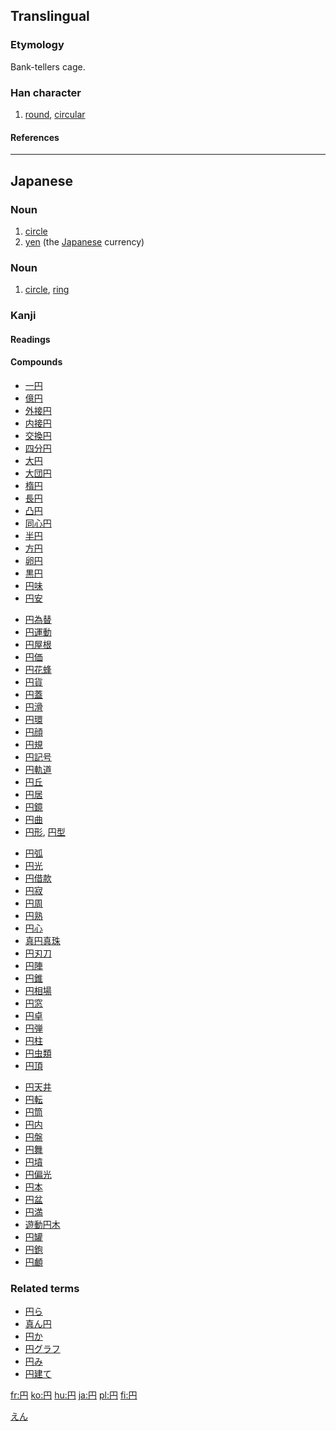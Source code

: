 {{see|圓}}<!-- may be replaced by zh-forms -->

==Translingual==
{{Han stroke| The left-most vertical stroke is done,
from top to bottom.  The top-most horizontal line, <br>
the right-most vertical line and the small line <br>
([[はね]]) at the bottom of it are done as one from, <br>
from top-left going clockwise.  The middle vertical <br>
stroke is done, from top to bottom.  The lower horizontal <br>
stroke is done, from left to right.}}
===Etymology===
Bank-tellers cage.
===Han character===
{{Han char|rn=13|rad=冂|as=02|sn=4|four=|canj=月中一 (BLM)}}
# [[round]], [[circular]]
====References====
{{Han ref|kx=0128.351|dkj=01513|dj=0289.170|hdz=10096.180|uh=5186|ud=20870}}
----

== Japanese ==
===Noun===
{{ja-noun|k|hira=えん|rom=en}}

#[[circle]]
#[[yen]] (the [[Japanese]] currency)
[[Category:ja:Currency|えん]]

===Noun===
{{ja-noun|k|hira=まる|rom=maru}}

#[[circle]], [[ring]]

===Kanji===
{{ja-kanji|grade=1|rs=冂02}}
====Readings====
{{ja-readings|on=[[えん]] ([[en]])|kun=[[まる]] ([[maru]]), [[まるい]] ([[円い]], [[marui]])}}
====Compounds====
{{top4}}
*[[一円]]
*[[億円]]
*[[外接円]]
*[[内接円]]
*[[交換円]]
*[[四分円]]
*[[大円]]
*[[大団円]]
*[[楕円]]
*[[長円]]
*[[凸円]]
*[[同心円]]
*[[半円]]
*[[方円]]
*[[卵円]]
*[[黒円]]
*[[円味]]
*[[円安]]
{{mid4}}
*[[円為替]]
*[[円運動]]
*[[円屋根]]
*[[円価]]
*[[円花蜂]]
*[[円貨]]
*[[円蓋]]
*[[円滑]]
*[[円環]]
*[[円顔]]
*[[円規]]
*[[円記号]]
*[[円軌道]]
*[[円丘]]
*[[円居]]
*[[円鏡]]
*[[円曲]]
*[[円形]], [[円型]]
{{mid4}}
*[[円弧]]
*[[円光]]
*[[円借款]]
*[[円寂]]
*[[円周]]
*[[円熟]]
*[[円心]]
*[[真円真珠]]
*[[円刃刀]]
*[[円陣]]
*[[円錐]]
*[[円相場]]
*[[円窓]]
*[[円卓]]
*[[円弾]]
*[[円柱]]
*[[円虫類]]
*[[円頂]]
{{mid4}}
*[[円天井]]
*[[円転]]
*[[円筒]]
*[[円内]]
*[[円盤]]
*[[円舞]]
*[[円墳]]
*[[円偏光]]
*[[円本]]
*[[円盆]]
*[[円満]]
*[[遊動円木]]
*[[円罐]]
*[[円鉋]]
*[[円顱]]
{{bottom}}

===Related terms===
*[[円ら]]
*[[真ん円]]
*[[円か]]
*[[円グラフ]] 
*[[円み]]
*[[円建て]]

[[fr:円]]
[[ko:円]]
[[hu:円]]
[[ja:円]]
[[pl:円]]
[[fi:円]]